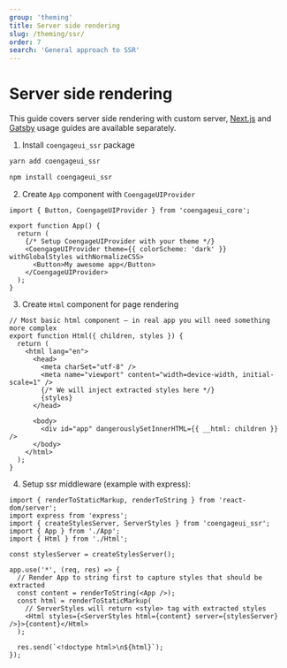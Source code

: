```yaml
---
group: 'theming'
title: Server side rendering
slug: /theming/ssr/
order: 7
search: 'General approach to SSR'
---
```


# Server side rendering

This guide covers server side rendering with custom server, [Next.js](/theming/next/) and [Gatsby](/theming/gatsby/)
usage guides are available separately.

1. Install `coengageui_ssr` package

```bash
yarn add coengageui_ssr

npm install coengageui_ssr
```

2. Create `App` component with `CoengageUIProvider`

```tsx
import { Button, CoengageUIProvider } from 'coengageui_core';

export function App() {
  return (
    {/* Setup CoengageUIProvider with your theme */}
    <CoengageUIProvider theme={{ colorScheme: 'dark' }} withGlobalStyles withNormalizeCSS>
      <Button>My awesome app</Button>
    </CoengageUIProvider>
  );
}
```

3. Create `Html` component for page rendering

```tsx
// Most basic html component – in real app you will need something more complex
export function Html({ children, styles }) {
  return (
    <html lang="en">
      <head>
        <meta charSet="utf-8" />
        <meta name="viewport" content="width=device-width, initial-scale=1" />
        {/* We will inject extracted styles here */}
        {styles}
      </head>

      <body>
        <div id="app" dangerouslySetInnerHTML={{ __html: children }} />
      </body>
    </html>
  );
}
```

4. Setup ssr middleware (example with express):

```tsx
import { renderToStaticMarkup, renderToString } from 'react-dom/server';
import express from 'express';
import { createStylesServer, ServerStyles } from 'coengageui_ssr';
import { App } from './App';
import { Html } from './Html';

const stylesServer = createStylesServer();

app.use('*', (req, res) => {
  // Render App to string first to capture styles that should be extracted
  const content = renderToString(<App />);
  const html = renderToStaticMarkup(
    // ServerStyles will return <style> tag with extracted styles
    <Html styles={<ServerStyles html={content} server={stylesServer} />}>{content}</Html>
  );

  res.send(`<!doctype html>\n${html}`);
});
```
